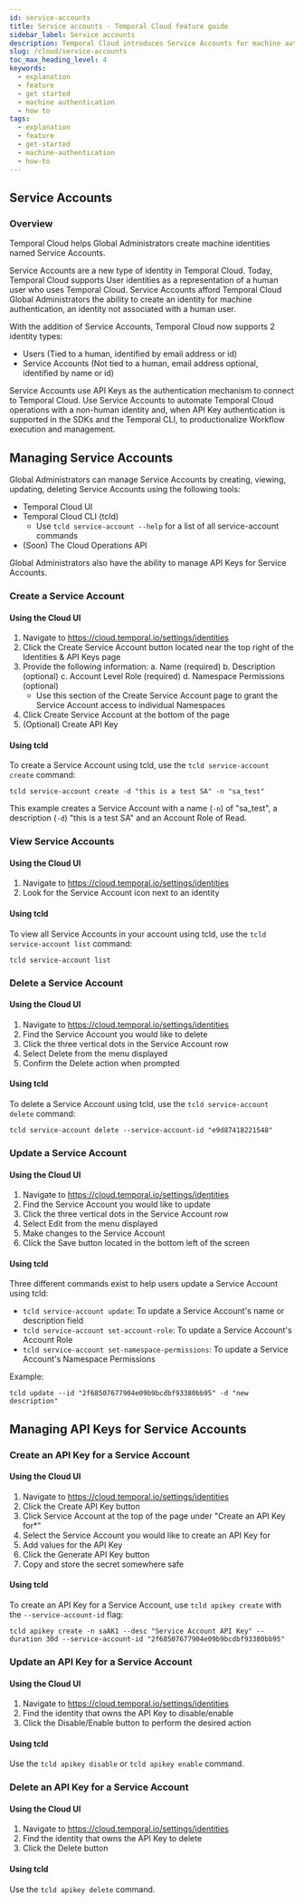 ```yaml
---
id: service-accounts
title: Service accounts - Temporal Cloud feature guide
sidebar_label: Service accounts
description: Temporal Cloud introduces Service Accounts for machine authentication, enabling non-human identities to interact with Temporal Cloud. Manage Service Accounts via Cloud UI or CLI for secure, automated operations.
slug: /cloud/service-accounts
toc_max_heading_level: 4
keywords:
  - explanation
  - feature
  - get started
  - machine authentication
  - how to
tags:
  - explanation
  - feature
  - get-started
  - machine-authentication
  - how-to
---
```

## Service Accounts 

### Overview

Temporal Cloud helps Global Administrators create machine identities named Service Accounts.

Service Accounts are a new type of identity in Temporal Cloud. Today, Temporal Cloud supports User identities as a representation of a human user who uses Temporal Cloud. 
Service Accounts afford Temporal Cloud Global Administrators the ability to create an identity for machine authentication, an identity not associated with a human user.

With the addition of Service Accounts, Temporal Cloud now supports 2 identity types:
- Users (Tied to a human, identified by email address or id)
- Service Accounts (Not tied to a human, email address optional, identified by name or id)

Service Accounts use API Keys as the authentication mechanism to connect to Temporal Cloud.
Use Service Accounts to automate Temporal Cloud operations with a non-human identity and, when API Key authentication is supported in the SDKs and the Temporal CLI, to productionalize Workflow execution and management.


## Managing Service Accounts

Global Administrators can manage Service Accounts by creating, viewing, updating, deleting Service Accounts using the following tools:
- Temporal Cloud UI
- Temporal Cloud CLI (tcld)
  - Use `tcld service-account --help` for a list of all service-account commands
- (Soon) The Cloud Operations API

Global Administrators also have the ability to manage API Keys for Service Accounts.

### Create a Service Account

#### Using the Cloud UI

1. Navigate to https://cloud.temporal.io/settings/identities
2. Click the Create Service Account button located near the top right of the Identities & API Keys page
3. Provide the following information:
   a. Name (required)
   b. Description (optional)
   c. Account Level Role (required)
   d. Namespace Permissions (optional)
      - Use this section of the Create Service Account page to grant the Service Account access to individual Namespaces
4. Click Create Service Account at the bottom of the page
5. (Optional) Create API Key

#### Using tcld

To create a Service Account using tcld, use the `tcld service-account create` command:

```
tcld service-account create -d "this is a test SA" -n "sa_test"
```

This example creates a Service Account with a name (`-n`) of "sa_test", a description (`-d`) "this is a test SA" and an Account Role of Read.

### View Service Accounts

#### Using the Cloud UI

1. Navigate to https://cloud.temporal.io/settings/identities
2. Look for the Service Account icon next to an identity

#### Using tcld

To view all Service Accounts in your account using tcld, use the `tcld service-account list` command:

```
tcld service-account list
```

### Delete a Service Account

#### Using the Cloud UI

1. Navigate to https://cloud.temporal.io/settings/identities
2. Find the Service Account you would like to delete
3. Click the three vertical dots in the Service Account row
4. Select Delete from the menu displayed
5. Confirm the Delete action when prompted

#### Using tcld

To delete a Service Account using tcld, use the `tcld service-account delete` command:

```
tcld service-account delete --service-account-id "e9d87418221548"
```

### Update a Service Account

#### Using the Cloud UI

1. Navigate to https://cloud.temporal.io/settings/identities
2. Find the Service Account you would like to update
3. Click the three vertical dots in the Service Account row
4. Select Edit from the menu displayed
5. Make changes to the Service Account
6. Click the Save button located in the bottom left of the screen

#### Using tcld

Three different commands exist to help users update a Service Account using tcld:
- `tcld service-account update`: To update a Service Account's name or description field
- `tcld service-account set-account-role`: To update a Service Account's Account Role
- `tcld service-account set-namespace-permissions`: To update a Service Account's Namespace Permissions

Example:

```
tcld update --id "2f68507677904e09b9bcdbf93380bb95" -d "new description"
```

## Managing API Keys for Service Accounts

### Create an API Key for a Service Account

#### Using the Cloud UI

1. Navigate to https://cloud.temporal.io/settings/identities
2. Click the Create API Key button
3. Click Service Account at the top of the page under "Create an API Key for*"
4. Select the Service Account you would like to create an API Key for
5. Add values for the API Key
6. Click the Generate API Key button
7. Copy and store the secret somewhere safe

#### Using tcld

To create an API Key for a Service Account, use `tcld apikey create` with the `--service-account-id` flag:

```
tcld apikey create -n saAK1 --desc "Service Account API Key" --duration 30d --service-account-id "2f68507677904e09b9bcdbf93380bb95"
```

### Update an API Key for a Service Account

#### Using the Cloud UI

1. Navigate to https://cloud.temporal.io/settings/identities
2. Find the identity that owns the API Key to disable/enable
3. Click the Disable/Enable button to perform the desired action

#### Using tcld

Use the `tcld apikey disable` or `tcld apikey enable` command.

### Delete an API Key for a Service Account

#### Using the Cloud UI

1. Navigate to https://cloud.temporal.io/settings/identities
2. Find the identity that owns the API Key to delete
3. Click the Delete button

#### Using tcld

Use the `tcld apikey delete` command.
